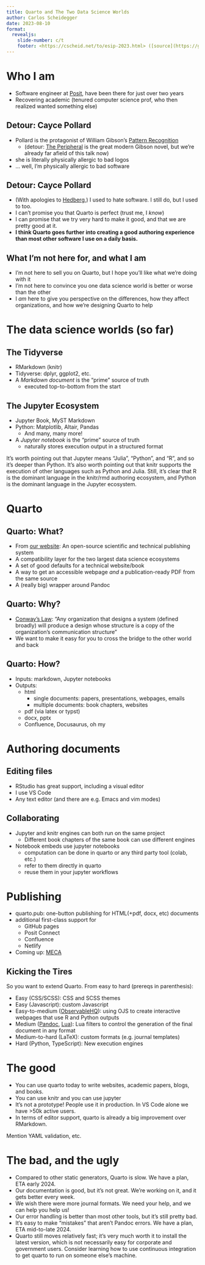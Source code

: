 ```yaml
---
title: Quarto and The Two Data Science Worlds
author: Carlos Scheidegger
date: 2023-08-10
format: 
  revealjs:
    slide-number: c/t
    footer: <https://cscheid.net/to/esip-2023.html> ([source](https://github.com/cscheid/2023-esip-quarto-talk))
---
```


# Who I am

- Software engineer at [Posit](https://posit.co), have been there for just over two years
- Recovering academic (tenured computer science prof, who then realized wanted something else)

## Detour: Cayce Pollard

- Pollard is the protagonist of William Gibson's [Pattern Recognition](https://www.powells.com/book/pattern-recognition-9780425198681)
  - (detour: [The Peripheral](https://www.powells.com/book/the-peripheral-9780425276235) is the great modern Gibson novel, but we're already far afield of this talk now)
- she is literally physically allergic to bad logos
- ... well, I'm physically allergic to bad software

## Detour: Cayce Pollard

- (With apologies to [Hedberg](https://en.wikipedia.org/wiki/Mitch_Hedberg),) I used to hate software. I still do, but I used to too.
- I can't promise you that Quarto is perfect (trust me, I _know_)
- I can promise that we try very hard to make it good, and that we are pretty good at it.
- **I think Quarto goes further into creating a good authoring experience than most other software I use on a daily basis.**

## What I'm not here for, and what I am

- I'm not here to sell you on Quarto, but I hope you'll like what we're doing with it
- I'm not here to convince you one data science world is better or worse than the other
- I _am_ here to give you perspective on the differences, how they affect organizations, and how we're designing Quarto to help

# The data science worlds (so far)

## The Tidyverse

- RMarkdown (knitr)
- Tidyverse: dplyr, ggplot2, etc.
- A _Markdown document_ is the "prime" source of truth
  - executed top-to-bottom from the start

## The Jupyter Ecosystem

- Jupyter Book, MyST Markdown
- Python: Matplotlib, Altair, Pandas
  - And many, many more!
- A _Jupyter notebook_ is the "prime" source of truth
  - naturally stores execution output in a structured format

::: {.notes}

It's worth pointing out that Jupyter means "Julia", "Python", and "R", and so it's deeper than Python. 
It's also worth pointing out that knitr supports the execution of other languages such as Python and Julia.
Still, it's clear that R is the dominant language in the knitr/rmd authoring ecosystem, and Python is the dominant language in the Jupyter ecosystem.

:::

# Quarto

## Quarto: What?

- From [our website](https://quarto.org): An open-source scientific and technical publishing system
- A compatibility layer for the two largest data science ecosystems
- A set of good defaults for a technical website/book
- A way to get an accessible webpage _and_ a publication-ready PDF from the same source
- A (really big) wrapper around Pandoc

## Quarto: Why?

- [Conway's Law](https://en.wikipedia.org/wiki/Conway's_law): "Any organization that designs a system (defined broadly) will produce a design whose structure is a copy of the organization's communication structure"
- We want to make it easy for you to cross the bridge to the other world and back

## Quarto: How?

- Inputs: markdown, Jupyter notebooks
- Outputs:
  - html 
    - single documents: papers, presentations, webpages, emails
    - multiple documents: book chapters, websites
  - pdf (via latex or typst)
  - docx, pptx
  - Confluence, Docusaurus, oh my

# Authoring documents

## Editing files 

- RStudio has great support, including a visual editor
- I use VS Code
- Any text editor (and there are e.g. Emacs and vim modes)

## Collaborating

- Jupyter and knitr engines can both run on the same project
  - Different book chapters of the same book can use different engines
- Notebook embeds use jupyter notebooks
  - computation can be done in quarto or any third party tool (colab, etc.)
  - refer to them directly in quarto
  - reuse them in your jupyter workflows

# Publishing

- quarto.pub: one-button publishing for HTML(+pdf, docx, etc) documents
- additional first-class support for 
  - GitHub pages
  - Posit Connect
  - Confluence
  - Netlify
- Coming up: [MECA](https://www.niso.org/standards-committees/meca)

## Kicking the Tires

So you want to extend Quarto. From easy to hard (prereqs in parenthesis):

- Easy (CSS/SCSS): CSS and SCSS themes
- Easy (Javascript): custom Javascript
- Easy-to-medium ([ObservableHQ](https://observablehq.com/)): using OJS to create interactive webpages that use R and Python outputs
- Medium ([Pandoc](https://pandoc.org/), [Lua](https://lua.org/)): Lua filters to control the generation of the final document in any format
- Medium-to-hard (LaTeX): custom formats (e.g. journal templates)
- Hard (Python, TypeScript): New execution engines

# The good

- You can use quarto today to write websites, academic papers, blogs, and books.
- You can use knitr and you can use jupyter
- It's not a prototype! People use it in production. In VS Code alone we have >50k active users.
- In terms of editor support, quarto is already a big improvement over RMarkdown.

::: {.notes}
Mention YAML validation, etc.
:::

# The bad, and the ugly

- Compared to other static generators, Quarto is slow. We have a plan, ETA early 2024.
- Our documentation is good, but it's not great. We're working on it, and it gets better every week.
- We wish there were more journal formats. We need your help, and we can help you help us!
- Our error handling is better than most other tools, but it's still pretty bad.
- It's easy to make "mistakes" that aren't Pandoc errors. We have a plan, ETA mid-to-late 2024.
- Quarto still moves relatively fast; it's very much worth it to install the latest version, which is not necessarily easy for corporate and government users. Consider learning how to use continuous integration to get quarto to run on someone else's machine.